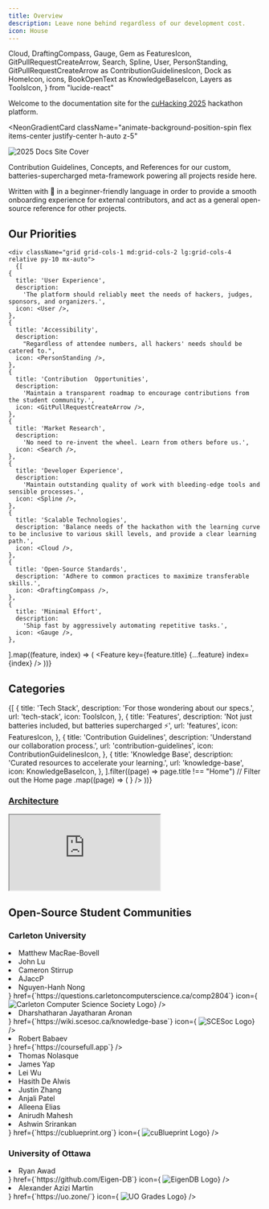 ```yaml
---
title: Overview
description: Leave none behind regardless of our development cost.
icon: House
---
```


  Cloud,
  DraftingCompass,
  Gauge,
  Gem as FeaturesIcon,
  GitPullRequestCreateArrow,
  Search,
  Spline,
  User,
  PersonStanding,
  GitPullRequestCreateArrow as ContributionGuidelinesIcon,
  Dock as HomeIcon,
  icons,
  BookOpenText as KnowledgeBaseIcon,
  Layers as ToolsIcon,
} from "lucide-react"



Welcome to the documentation site for the [cuHacking 2025](https://www.cuhacking.ca) hackathon platform.

<NeonGradientCard
  className="animate-background-position-spin flex items-center justify-center h-auto z-5"
>
  <div className="w-full h-auto overflow-hidden rounded-[calc(19px-3px)] bg-transparent">
    <img
      className="not-prose block w-full h-full object-cover p-0"
      src="https://github.com/user-attachments/assets/1a0a5cb7-95fd-49ce-a8b5-4742cccb1cc8"
      alt="2025 Docs Site Cover"
    />
  </div>
</NeonGradientCard>


<span className="font-bold animate-color-cycle-orange">Contribution Guidelines</span>,
<span className="font-bold animate-color-cycle-yellow">Concepts</span>, and
<span className="font-bold animate-color-cycle-blue">References</span> for our custom, batteries-supercharged
<span className="font-bold animate-color-cycle-primary">meta-framework</span> powering all projects reside here.

Written with 💚 in a beginner-friendly language in order to provide a smooth onboarding experience for external contributors, and act as a general open-source reference for other projects.


## Our Priorities

    <div className="grid grid-cols-1 md:grid-cols-2 lg:grid-cols-4  relative py-10 mx-auto">
      {[
    {
      title: 'User Experience',
      description:
        'The platform should reliably meet the needs of hackers, judges, sponsors, and organizers.',
      icon: <User />,
    },
    {
      title: 'Accessibility',
      description:
        "Regardless of attendee numbers, all hackers' needs should be catered to.",
      icon: <PersonStanding />,
    },
    {
      title: 'Contribution  Opportunities',
      description:
        'Maintain a transparent roadmap to encourage contributions from the student community.',
      icon: <GitPullRequestCreateArrow />,
    },
    {
      title: 'Market Research',
      description:
        'No need to re-invent the wheel. Learn from others before us.',
      icon: <Search />,
    },
    {
      title: 'Developer Experience',
      description:
        'Maintain outstanding quality of work with bleeding-edge tools and sensible processes.',
      icon: <Spline />,
    },
    {
      title: 'Scalable Technologies',
      description: 'Balance needs of the hackathon with the learning curve to be inclusive to various skill levels, and provide a clear learning path.',
      icon: <Cloud />,
    },
    {
      title: 'Open-Source Standards',
      description: 'Adhere to common practices to maximize transferable skills.',
      icon: <DraftingCompass />,
    },
    {
      title: 'Minimal Effort',
      description:
        'Ship fast by aggressively automating repetitive tasks.',
      icon: <Gauge />,
    },
  ].map((feature, index) => (
        <Feature key={feature.title} {...feature} index={index} />
      ))}
    </div>


## Categories

<Cards>
  {[
  {
    title: 'Tech Stack',
    description: 'For those wondering about our specs.',
    url: 'tech-stack',
    icon: ToolsIcon,
  },
  {
    title: 'Features',
    description: 'Not just batteries included, but batteries supercharged ⚡',
    url: 'features',
    icon: FeaturesIcon,
  },
  {
    title: 'Contribution Guidelines',
    description: 'Understand our collaboration process.',
    url: 'contribution-guidelines',
    icon: ContributionGuidelinesIcon,
  },
  {
    title: 'Knowledge Base',
    description: 'Curated resources to accelerate your learning.',
    url: 'knowledge-base',
    icon: KnowledgeBaseIcon,
  },
].filter((page) => page.title !== "Home") // Filter out the Home page
    .map((page) => (
      <Card
        key={page.title}
        title={page.title}
        description={page.description}
        href={`/${page.url}`}
        icon={
          <page.icon
            style={{
              color: `hsl(var(--accent-foreground))`,
            }}
          />
        }
      />
    ))}
</Cards>

### [Architecture](https://arch.cuhacking.ca/view/index)
<iframe
title="C4 Model Architecture Diagram"
className="mt-4 w-full h-[400px] rounded-lg"
src="https://arch.cuhacking.ca/view/index"
allowFullScreen>
</iframe>


## Open-Source Student Communities

### Carleton University

<Cards>
  <Card
    title="CCSS Questions Repository"
    description={
      <>
        <li>Matthew MacRae-Bovell</li>
        <li>John Lu</li>
        <li>Cameron Stirrup</li>
        <li>AJaccP</li>
        <li>Nguyen-Hanh Nong</li>
      </>
    }
    href={`https://questions.carletoncomputerscience.ca/comp2804`}
    icon={
    <img
    src="https://ccss.carleton.ca/favicon.ico"
    alt="Carleton Computer Science Society Logo"
    width={24}
    height={24}
    />}
  />
  <Card
    title="SCESoc Knowledge Base"
    description={
      <>
        <li>Dharshatharan Jayatharan Aronan</li>
      </>
    }
    href={`https://wiki.scesoc.ca/knowledge-base`}
    icon={
    <img
    src="https://www.scesoc.ca/wp-content/uploads/2020/05/cropped-SCESoc_Logo_Design_Yellow_1-1-32x32.png"
    alt="SCESoc Logo"
    width={24}
    height={24}
    />}
      />
  <Card
    title="CourseFull"
    description={
      <>
        <li>Robert Babaev</li>
      </>
    }
    href={`https://coursefull.app`}
  />
</Cards>
<Card
    title="cuBlueprint"
    description={
      <>
        <li>Thomas Nolasque</li>
        <li>James Yap</li>
        <li>Lei Wu</li>
        <li>Hasith De Alwis</li>
        <li>Justin Zhang</li>
        <li>Anjali Patel</li>
        <li>Alleena Elias</li>
        <li>Anirudh Mahesh</li>
        <li>Ashwin Srirankan</li>
      </>
    }
    href={`https://cublueprint.org`}
    icon={
    <img
    src="https://cublueprint.org/favicon.ico"
    alt="cuBlueprint Logo"
    width={24}
    height={24}
    />}
      />

### University of Ottawa

<Cards>
  <Card
    title="EigenDB"
    description={
      <>
        <li>Ryan Awad</li>
      </>
    }
    href={`https://github.com/Eigen-DB`}
    icon={
    <img
    src="https://avatars.githubusercontent.com/u/180210107?s=200&v=4"
    alt="EigenDB Logo"
    width={24}
    height={24}
    />}
  />
  <Card
    title="UO Grades"
    description={
      <>
        <li>Alexander Azizi Martin</li>
      </>
    }
    href={`https://uo.zone/`}
    icon={
    <img
    src="https://github.com/user-attachments/assets/89a18b70-87b0-48f6-a50b-72ceef646dd8"
    alt="UO Grades Logo"
    width={24}
    height={24}
    />}
  />
</Cards>
